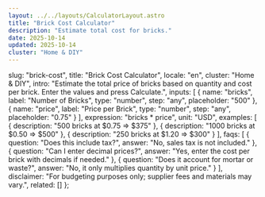 ```yaml
---
layout: ../../layouts/CalculatorLayout.astro
title: "Brick Cost Calculator"
description: "Estimate total cost for bricks."
date: 2025-10-14
updated: 2025-10-14
cluster: "Home & DIY"
---
```



  slug: "brick-cost",
  title: "Brick Cost Calculator",
  locale: "en",
  cluster: "Home & DIY",
  intro: "Estimate the total price of bricks based on quantity and cost per brick. Enter the values and press Calculate.",
  inputs: [
    { name: "bricks", label: "Number of Bricks", type: "number", step: "any", placeholder: "500" },
    { name: "price", label: "Price per Brick", type: "number", step: "any", placeholder: "0.75" }
  ],
  expression: "bricks * price",
  unit: "USD",
  examples: [
    { description: "500 bricks at $0.75 ⇒ $375" },
    { description: "1000 bricks at $0.50 ⇒ $500" },
    { description: "250 bricks at $1.20 ⇒ $300" }
  ],
  faqs: [
    { question: "Does this include tax?", answer: "No, sales tax is not included." },
    { question: "Can I enter decimal prices?", answer: "Yes, enter the cost per brick with decimals if needed." },
    { question: "Does it account for mortar or waste?", answer: "No, it only multiplies quantity by unit price." }
  ],
  disclaimer: "For budgeting purposes only; supplier fees and materials may vary.",
  related: []
};

<Calculator schema={schema} />

